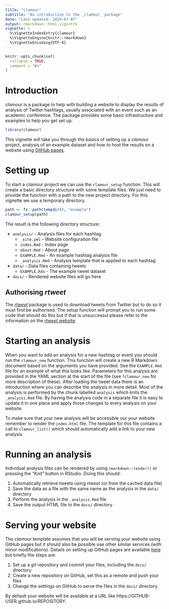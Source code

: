 ```yaml
---
title: "clamour"
subtitle: "An introduction to the _clamour_ package"
date: "Last updated: 2019-07-07"
output: rmarkdown::html_vignette
vignette: >
  %\VignetteIndexEntry{clamour}
  %\VignetteEngine{knitr::rmarkdown}
  %\VignetteEncoding{UTF-8}
---
```


```r
knitr::opts_chunk$set(
  collapse = TRUE,
  comment = "#>"
)
```

# Introduction

_clamour_ is a package to help with building a website to display the results
of analysis of Twitter hashtags, usually associated with an event such as an
academic conference. The package provides some basic infrastructure and examples
to help you get set up.

```r
library(clamour)
```

This vignette will take you through the basics of setting up a _clamour_
project, analysis of an example dataset and how to host the results on a website
using [GitHub pages][pages].

# Setting up

To start a _clamour_ project we can use the `clamour_setup` function. This will
create a basic directory structure with some template files. We just need to
provide the function with a path to the new project directory. For this vignette
we use a temporary directory.

```r
path <- fs::path(tempdir(), "example")
clamour_setup(path)
```

The result is the following directory structure:

* `analysis/` - Analysis files for each hashtag
  * `_site.yml` - Website configuration file
  * `index.Rmd` - Index page
  * `about.Rmd` - About page
  * `EXAMPLE.Rmd` - An example hashtag analysis file
  * `_analysis.Rmd` - Analysis template that is applied to each hashtag
* `data/` - Data files containing tweets
  * `EXAMPLE.Rds` - The example tweet dataset
* `docs/` - Rendered website files will go here

## Authorising _rtweet_

The [_rtweet_][rtweet] package is used to download tweets from Twitter but to
do so it must first be authorised. The setup function will prompt you to run
some code that should do this but if that is unsuccessul please refer to the
information on the [_rtweet_ website][rtweet].

# Starting an analysis

When you want to add an analysis for a new hashtag or event you should run the
`clamour_new` function. This function will create a new R Markdown document
based on the arguments you have provided. See the `EXAMPLE.Rmd` file for an
example of what this looks like. Parameters for this analysis are provided in
the YAML section at the start of the file (see `?clamour_new` for more
description of these). After loading the tweet data there is an introduction
where you can describe the analysis in more detail. Most of the analysis is
performed by the chunk labelled `analysis` which knits the `_analysis.Rmd` file.
By having the analysis code in a separate file it is easy to update it in one
place and apply those changes to every analysis on your website.

To make sure that your new analysis will be accessible our your website remember
to render the `index.html` file. The template for this file contains a call to
`clamour_list()` which should automatically add a link to your new analysis.

# Running an analysis

Individual analysis files can be rendered by using `rmarkdown::render()` or
pressing the "Knit" button in RStudio. Doing this should:

1. Automatically retrieve tweets using _rtweet_ (or from the cached data file)
2. Save the data as a file with the same name as the analysis in the `data/`
   directory
3. Perform the analysis in the `_analysis.Rmd` file
4. Save the output HTML file to the `docs/` directory

# Serving your website

The _clamour_ template assumes that you will be serving your website using
GitHub pages but it should also be possible use other similar services (with
minor modifications). Details on setting up GitHub pages are available
[here][pages] but briefly the steps are:

1. Set up a _git_ repository and commit your files, including the `docs/`
   directory
2. Create a new repository on GitHub, set this as a remote and push your files
3. Change the settings on GitHub to serve the files in the `docs/` directory

By default your website will be available at a URL like 
https://GITHUB-USER.github.io/REPOSITORY.

[pages]: https://pages.github.com/ "GitHub pages"
[rtweet]: https://rtweet.info/ "rtweet"
